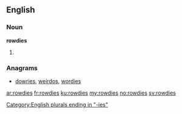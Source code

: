 ==English==

===Noun===
'''rowdies'''

# {{plural of|[[rowdy]]}}

===Anagrams===
* [[dowries#English|dowries]], [[weirdos#English|weirdos]], [[wordies#English|wordies]]
[[Category:English plurals ending in "-ies"]]

[[ar:rowdies]]
[[fr:rowdies]]
[[ku:rowdies]]
[[my:rowdies]]
[[no:rowdies]]
[[sv:rowdies]]